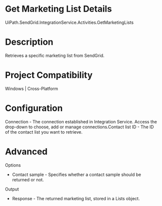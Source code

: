 ﻿# Get Marketing List Details

UiPath.SendGrid.IntegrationService.Activities.GetMarketingLists

# Description

Retrieves a specific marketing list from SendGrid.

# Project Compatibility

Windows | Cross-Platform

# Configuration

Connection - The connection established in Integration Service.
                        Access the drop-down to choose, add or manage connections.Contact list ID - The ID of the contact list you want to
                        retrieve.

# Advanced

Options

* Contact sample - Specifies whether a contact sample should be returned or not.

Output

* Response - The returned marketing list, stored in a Lists object.
